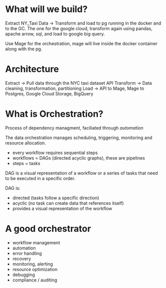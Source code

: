 # What will we build?
Extract NY_Taxi Data -> Transform and load to pg running in the docker and to the GC. The one for the google cloud, transform again using pandas, apache arrow, sql, and load to google big query.

Use Mage for the orchestration, mage will live inside the docker container along with the pg.

# Architecture
Extract -> Pull data through the NYC taxi dataset API
Transform -> Data cleaning, transformation, partitioning
Load -> API to Mage, Mage to Postgres, Google Cloud Storage, BigQuery

# What is Orchestration?
Process of dependency managment, faciliated through *automation*

The data orchestration manages scheduling, triggering, monitoring and resource allocation.

- every workflow requires sequential steps
- workflows = DAGs (directed acyclic graphs), these are pipelines
- steps = tasks

DAG is a visual representation of a workflow or a series of tasks that need to be executed in a specific order.

DAG is:
- directed (tasks follow a specific direction)
- acyclic (no task can create data that references itself)
- provides a visual representation of the workflow

# A good orchestrator
- workflow management
- automation
- error handling
- recovery
- monitoring, alerting
- resource optimization
- debugging
- compliance / auditing

